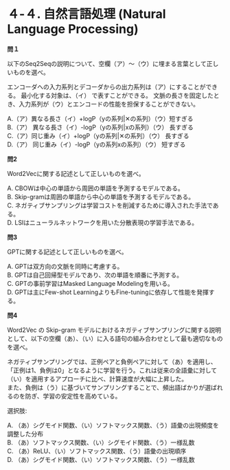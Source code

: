# ４-４. 自然言語処理 (Natural Language Processing)

**問１**

以下のSeq2Seqの説明について、空欄（ア）～（ウ）に埋まる言葉として正しいものを選べ。  

エンコーダへの入力系列とデコーダからの出力系列は（ア）にすることができる。
最小化する対象は、（イ） で表すことができる。
文脈の長さを固定したとき、入力系列が（ウ）とエンコードの性能を担保することができない。

A.（ア）異なる長さ（イ）+logP（yの系列|✕の系列）（ウ）短すぎる  
B.（ア） 異なる長さ（イ）-logP（yの系列|xの系列）（ウ） 長すぎる  
C.（ア）同じ重み（イ）+logP（yの系列|✕の系列）（ウ） 長すぎる  
D.（ア） 同じ重み（イ）-logP（yの系列xの系列）（ウ） 短すぎる  

**問2**

Word2Vecに関する記述として正しいものを選べ。  

A. CBOWは中心の単語から周囲の単語を予測するモデルである。  
B. Skip-gramは周囲の単語から中心の単語を予測するモデルである。  
C. ネガティブサンプリングは学習コストを削減するために導入された手法である。  
D. LSIはニューラルネットワークを用いた分散表現の学習手法である。  

**問3**

GPTに関する記述として正しいものを選べ。  

A. GPTは双方向の文脈を同時に考慮する。  
B. GPTは自己回帰型モデルであり、次の単語を順番に予測する。  
C. GPTの事前学習はMasked Language Modelingを用いる。  
D. GPTは主にFew-shot LearningよりもFine-tuningに依存して性能を発揮する。  

**問4**

Word2Vec の Skip-gram モデルにおけるネガティブサンプリングに関する説明として、以下の空欄（あ）、（い）に入る語句の組み合わせとして最も適切なものを選べ。

ネガティブサンプリングでは、正例ペアと負例ペアに対して（あ）を適用し、「正例は1、負例は0」となるように学習を行う。これは従来の全語彙に対して（い）を適用するアプローチに比べ、計算速度が大幅に上昇した。  
また、負例は（う）に基づいてサンプリングすることで、頻出語ばかりが選ばれるのを防ぎ、学習の安定性を高めている。

選択肢:  

A. （あ）シグモイド関数、（い）ソフトマックス関数、（う）語彙の出現頻度を調整した分布  
B. （あ）ソフトマックス関数、（い）シグモイド関数、（う）一様乱数  
C. （あ）ReLU、（い）ソフトマックス関数、（う）語彙の出現順序  
D. （あ）シグモイド関数、（い）ソフトマックス関数、（う）一様乱数  
